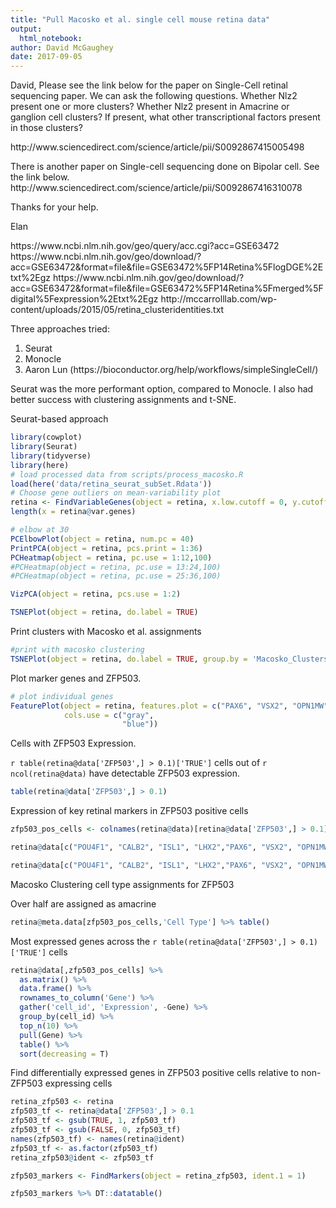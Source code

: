 ```yaml
---
title: "Pull Macosko et al. single cell mouse retina data"
output:
  html_notebook:
author: David McGaughey
date: 2017-09-05
---
```


David,
Please see the link below for the paper on Single-Cell retinal sequencing paper.  We can ask the following questions.
Whether Nlz2 present one or more clusters?
Whether Nlz2 present in Amacrine or ganglion cell clusters?
If present, what other transcriptional factors present in those clusters?

http://www.sciencedirect.com/science/article/pii/S0092867415005498

There is another paper on Single-cell sequencing done on Bipolar cell.  See the link below.
http://www.sciencedirect.com/science/article/pii/S0092867416310078

Thanks for your help.

Elan


https://www.ncbi.nlm.nih.gov/geo/query/acc.cgi?acc=GSE63472
https://www.ncbi.nlm.nih.gov/geo/download/?acc=GSE63472&format=file&file=GSE63472%5FP14Retina%5FlogDGE%2Etxt%2Egz
https://www.ncbi.nlm.nih.gov/geo/download/?acc=GSE63472&format=file&file=GSE63472%5FP14Retina%5Fmerged%5Fdigital%5Fexpression%2Etxt%2Egz
http://mccarrolllab.com/wp-content/uploads/2015/05/retina_clusteridentities.txt

Three approaches tried:

1. Seurat
2. Monocle
3. Aaron Lun (https://bioconductor.org/help/workflows/simpleSingleCell/)

Seurat was the more performant option, compared to Monocle. I also had better success with clustering assignments and t-SNE. 

Seurat-based approach
```r
library(cowplot)
library(Seurat)
library(tidyverse)
library(here)
# load processed data from scripts/process_macosko.R
load(here('data/retina_seurat_subSet.Rdata'))
# Choose gene outliers on mean-variability plot
retina <- FindVariableGenes(object = retina, x.low.cutoff = 0, y.cutoff = 2)
length(x = retina@var.genes)

# elbow at 30
PCElbowPlot(object = retina, num.pc = 40)
PrintPCA(object = retina, pcs.print = 1:36)
PCHeatmap(object = retina, pc.use = 1:12,100)
#PCHeatmap(object = retina, pc.use = 13:24,100)
#PCHeatmap(object = retina, pc.use = 25:36,100)

VizPCA(object = retina, pcs.use = 1:2)

TSNEPlot(object = retina, do.label = TRUE)
```

Print clusters with  Macosko et al. assignments
```r


#print with macosko clustering
TSNEPlot(object = retina, do.label = TRUE, group.by = 'Macosko_Clusters')

```

Plot marker genes and ZFP503.
```r
# plot individual genes
FeaturePlot(object = retina, features.plot = c("PAX6", "VSX2", "OPN1MW", "RLBP1","NRL","SLC17A6","CRX","ZFP503"), 
            cols.use = c("gray", 
                         "blue"))
```



Cells with ZFP503 Expression. 

`r table(retina@data['ZFP503',] > 0.1)['TRUE']` cells out of `r ncol(retina@data)` have detectable ZFP503 expression. 
```r
table(retina@data['ZFP503',] > 0.1)
```

Expression of key retinal markers in ZFP503 positive cells
```r
zfp503_pos_cells <- colnames(retina@data)[retina@data['ZFP503',] > 0.1]

retina@data[c("POU4F1", "CALB2", "ISL1", "LHX2","PAX6", "VSX2", "OPN1MW", "RLBP1","NRL","SLC17A6","CRX","ZFP503"), zfp503_pos_cells] %>% as.matrix() %>% data.frame() %>% rownames_to_column('Gene') %>% gather('cell_id', 'Expression', -Gene) %>% ggplot(aes(x=Gene, y=Expression)) + geom_violin() + geom_jitter(alpha=0.2) + theme(axis.text.x = element_text(angle = 90, hjust = 1))

retina@data[c("POU4F1", "CALB2", "ISL1", "LHX2","PAX6", "VSX2", "OPN1MW", "RLBP1","NRL","SLC17A6","CRX","ZFP503"), zfp503_pos_cells] %>% as.matrix() %>% data.frame() %>% rownames_to_column('Gene') %>% gather('cell_id', 'Expression', -Gene) %>% ggplot(aes(x=Gene, y=Expression)) + geom_boxplot() + geom_jitter(alpha=0.2) + theme(axis.text.x = element_text(angle = 90, hjust = 1, vjust=0.5))
```

Macosko Clustering cell type assignments for ZFP503

Over half are assigned as amacrine
```r
retina@meta.data[zfp503_pos_cells,'Cell Type'] %>% table()
```

Most expressed genes across the `r table(retina@data['ZFP503',] > 0.1)['TRUE']` cells
```r
retina@data[,zfp503_pos_cells] %>% 
  as.matrix() %>% 
  data.frame() %>% 
  rownames_to_column('Gene') %>% 
  gather('cell_id', 'Expression', -Gene) %>% 
  group_by(cell_id) %>% 
  top_n(10) %>% 
  pull(Gene) %>% 
  table() %>% 
  sort(decreasing = T)
```

Find differentially expressed genes in ZFP503 positive cells relative to non-ZFP503 expressing cells
```r
retina_zfp503 <- retina
zfp503_tf <- retina@data['ZFP503',] > 0.1
zfp503_tf <- gsub(TRUE, 1, zfp503_tf)
zfp503_tf <- gsub(FALSE, 0, zfp503_tf)
names(zfp503_tf) <- names(retina@ident)
zfp503_tf <- as.factor(zfp503_tf)
retina_zfp503@ident <- zfp503_tf

zfp503_markers <- FindMarkers(object = retina_zfp503, ident.1 = 1)

zfp503_markers %>% DT::datatable()

```
